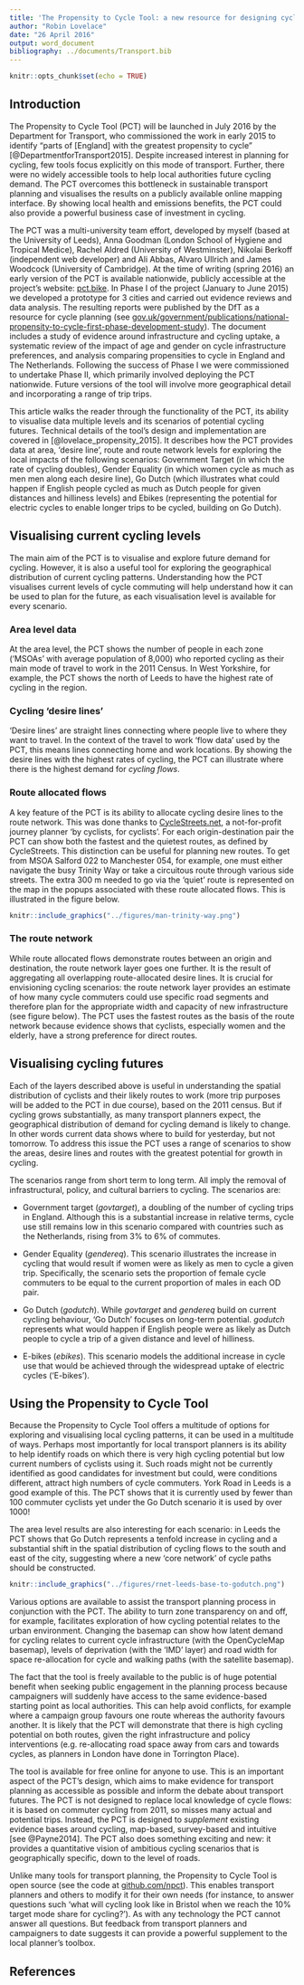 ```yaml
---
title: 'The Propensity to Cycle Tool: a new resource for designing cycling plans'
author: "Robin Lovelace"
date: "26 April 2016"
output: word_document
bibliography: ../documents/Transport.bib
---
```


```r
knitr::opts_chunk$set(echo = TRUE)
```

## Introduction

The Propensity to Cycle Tool (PCT) will be launched in July 2016 by the Department for Transport, who commissioned the work in early 2015 to identify "parts of [England] with the greatest propensity to cycle" [@DepartmentforTransport2015]. Despite increased interest in planning for cycling, few tools focus explicitly on this mode of transport. Further, there were no widely accessible tools to help local authorities future cycling demand. The PCT overcomes this bottleneck in sustainable transport planning and visualises the results on a publicly available online mapping interface. By showing local health and emissions benefits, the PCT could also provide a powerful business case of investment in cycling. 

The PCT was a multi-university team effort, developed by myself (based at the University of Leeds), Anna Goodman (London School of Hygiene and Tropical Medice), Rachel Aldred (University of Westminster), Nikolai Berkoff (independent web developer) and Ali Abbas, Alvaro Ullrich and James Woodcock (University of Cambridge). At the time of writing (spring 2016) an early version of the PCT is available nationwide, publicly accessible at the project's website: [pct.bike](http://pct.bike). In Phase I of the project (January to June 2015) we developed a prototype for 3 cities and carried out evidence reviews and data analysis. The resulting reports were published by the DfT as a resource for cycle planning (see [gov.uk/government/publications/national-propensity-to-cycle-first-phase-development-study](https://www.gov.uk/government/publications/national-propensity-to-cycle-first-phase-development-study)). The document includes a study of evidence around infrastructure and cycling uptake, a systematic review of the impact of age and gender on cycle infrastructure preferences, and analysis comparing propensities to cycle in England and The Netherlands. Following the success of Phase I we were commissioned to undertake Phase II, which primarily involved deploying the PCT nationwide. Future versions of the tool will involve more geographical detail and incorporating a range of trip trips.

<!-- This article focusses on the tool itself. Elsewhere, we have written about its policy context, the methodology and technologies used to create it [@lovelace_propensity_2015]. In the context of academic literature, the PCT can be usefully understood as a planning support system (PSS) about which there is a substantial literature. This article walks the reader through the functionality of the PCT, first focussing on its ability to visualise data multiple levels and then describing the scenarios of future cycling possibility. The PCT provides data at area, 'desire line', route and route network levels. The scenarios commissioned by the DfT were Government Target (in which the rate of cycling doubles), Gender Equality (in which women cycle as much as men along each desire line), Go Dutch (which illustrates what could happen if English people cycled as much as Dutch people for given distances and hilliness levels) and Ebikes (representing the potential for electric cycles to enable longer trips to be cycled, building on Go Dutch). -->

This article walks the reader through the functionality of the PCT, its ability to visualise data multiple levels and its scenarios of potential cycling futures. Technical details of the tool's design and implementation are covered in [@lovelace_propensity_2015]. It describes how the PCT provides data at area, 'desire line', route and route network levels for exploring the local impacts of the following scenarios: Government Target (in which the rate of cycling doubles), Gender Equality (in which women cycle as much as men men along each desire line), Go Dutch (which illustrates what could happen if English people cycled as much as Dutch people for given distances and hilliness levels) and Ebikes (representing the potential for electric cycles to enable longer trips to be cycled, building on Go Dutch).

## Visualising current cycling levels

The main aim of the PCT is to visualise and explore future demand for cycling. However, it is also a useful tool for exploring the geographical distribution of current cycling patterns. Understanding how the PCT visualises current levels of cycle commuting will help understand how it can be used to plan for the future, as each visualisation level is available for every scenario.

### Area level data

At the area level, the PCT shows the number of people in each zone ('MSOAs' with average population of 8,000) who reported cycling as their main mode of travel to work in the 2011 Census. In West Yorkshire, for example, the PCT shows the north of Leeds to have the highest rate of cycling in the region.

<!-- This raises, but does not answer, the following question: why do more people cycle to work here than other parts of West Yorkshire? The Index of Multiple Deprivation layer can shed light on this: the north of Leeds is predominantly a wealthy area, close enough to the city centre and major employers such as the University of Leeds and Leeds General Infirmary to enable inhabitants with high skilled jobs to cycle to work. Almost all other areas of West Yorkshire are shown to have low rates of cycling, raising the questions: why is the cycling rate so low? what are the barriers? -->

### Cycling 'desire lines'

'Desire lines' are straight lines connecting where people live to where they want to travel. In the context of the travel to work 'flow data' used by the PCT, this means lines connecting home and work locations. By showing the desire lines with the highest rates of cycling, the PCT can illustrate where there is the highest demand for *cycling flows*.

<!-- This information is more detailed and policy relevant than simply showing where cyclists live, because cycle infrastructure must account for where cyclists pass through, not just where their trips begin and end. In Leeds, for example, the desire lines show that the city is highly 'monocentric', suggesting high latent demand for radial routes. In Manchester, by contrast, the cycling desire lines show that the city is more 'polycentric', with demand for cycling distributed across the city. -->

### Route allocated flows

A key feature of the PCT is its ability to allocate cycling desire lines to the route network. This was done thanks to [CycleStreets.net](https://cyclestreets.net/), a not-for-profit journey planner 'by cyclists, for cyclists'. For each origin-destination pair the PCT can show both the fastest and the quietest routes, as defined by CycleStreets. This distinction can be useful for planning new routes. To get from MSOA Salford 022 to Manchester 054, for example, one must either navigate the busy Trinity Way or take a circuitous route through various side streets. The extra 300 m needed to go via the 'quiet' route is represented on the map in the popups associated with these route allocated flows. This is illustrated in the figure below.

```r
knitr::include_graphics("../figures/man-trinity-way.png")
```

### The route network

While route allocated flows demonstrate routes between an origin and destination, the route network layer goes one further. It is the result of aggregating all overlapping route-allocated desire lines. It is crucial for envisioning cycling scenarios: the route network layer provides an estimate of how many cycle commuters could use specific road segments and therefore plan for the appropriate width and capacity of new infrastructure (see figure below). The PCT uses the fastest routes as the basis of the route network because evidence shows that cyclists, especially women and the elderly, have a strong preference for direct routes.

<!-- It is useful to see the potential uptake along specific desire lines and how these map onto the existing transport network. But what about cases where multiple desire lines feed into a single road? The potential rate of cycling along a specific road segment is not equal to the value of a single desire line, but of all the desire lines whose cyclists pass through. The PCT shows this through perhaps its most useful layer: the route network (see figure). This shows the rate of cycling  -->

## Visualising cycling futures

Each of the layers described above is useful in understanding the spatial distribution of cyclists and their likely routes to work (more trip purposes will be added to the PCT in due course), based on the 2011 census. But if cycling grows substantially, as many transport planners expect, the geographical distribution of demand for cycling demand is likely to change. In other words current data shows where to build for yesterday, but not tomorrow. To address this issue the PCT uses a range of scenarios to show the areas, desire lines and routes with the greatest potential for growth in cycling.  

The scenarios range from short term to long term. All imply the removal of infrastructural, policy, and cultural barriers to cycling.
The scenarios are:

- Government target (*govtarget*), a doubling of
the number of cycling trips in England.
Although this is a substantial increase in relative terms, cycle use still
remains low in this scenario compared with countries such as the Netherlands,
rising from 3% to 6% of commutes.

- Gender Equality (*gendereq*). This scenario illustrates the increase in cycling
that would result if women were as likely as men to cycle a given trip.
Specifically, the scenario sets the proportion of female cycle commuters to be equal
to the current proportion of males in each OD pair.

- Go Dutch (*godutch*).
While *govtarget* and *gendereq* build on current cycling behaviour,
'Go Dutch' focuses on long-term potential.
*godutch* represents what would happen if English people were as likely as Dutch people to cycle a trip of a given distance and level of hilliness.

- E-bikes (*ebikes*). This scenario models the additional increase
in cycle use that would be achieved through the widespread uptake of electric
cycles ('E-bikes').

## Using the Propensity to Cycle Tool

Because the Propensity to Cycle Tool offers a multitude of options for exploring and visualising local cycling patterns, it can be used in a multitude of ways. Perhaps most importantly for local transport planners is its ability to help identify roads on which there is very high cycling potential but low current numbers of cyclists using it. Such roads might not be currently identified as good candidates for investment but could, were conditions different, attract high numbers of cycle commuters. York Road in Leeds is a good example of this. The PCT shows that it is currently used by fewer than 100 commuter cyclists yet under the Go Dutch scenario it is used by over 1000! 

The area level results are also interesting for each scenario: in Leeds the PCT shows that Go Dutch represents a tenfold increase in cycling and a substantial shift in the spatial distribution of cycling flows to the south and east of the city, suggesting where a new 'core network' of cycle paths should be constructed.

```r
knitr::include_graphics("../figures/rnet-leeds-base-to-godutch.png")
```

Various options are available to assist the transport planning process in conjunction with the PCT. The ability to turn zone transparency on and off, for example, facilitates exploration of how cycling potential relates to the urban environment. Changing the basemap can show how latent demand for cycling relates to current cycle infrastructure (with the OpenCycleMap basemap), levels of deprivation (with the 'IMD' layer) and road width for space re-allocation for cycle and walking paths (with the satellite basemap).

The fact that the tool is freely available to the public is of huge potential benefit when seeking public engagement in the planning process because campaigners will suddenly have access to the same evidence-based starting point as local authorities. This can help avoid conflicts, for example where a campaign group favours one route whereas the authority favours another. It is likely that the PCT will demonstrate that there is high cycling potential on both routes, given the right infrastructure and policy interventions (e.g. re-allocating road space away from cars and towards cycles, as planners in London have done in Torrington Place).

The tool is available for free online for anyone to use. This is an important aspect of the PCT's design, which aims to make evidence for transport planning as accessible as possible and inform the debate about transport futures.
<!-- However, the PCT is no 'golden bullet' for cycling. Without political will and funding, simply knowing where cycling could grow is not enough to make it happen. -->
The PCT is not designed to replace local knowledge of cycle flows: it is based on commuter cycling from 2011, so misses many actual and potential trips. Instead, the PCT is designed to *supplement* existing evidence bases around cycling, map-based, survey-based and intuitive [see @Payne2014]. The PCT also does something exciting and new: it provides a quantitative vision of ambitious cycling scenarios that is geographically specific, down to the level of roads. 

Unlike many tools for transport planning, the Propensity to Cycle Tool is open source (see the code at [github.com/npct](https://github.com/npct/pct-shiny)). This enables transport planners and others to modify it for their own needs (for instance, to answer questions such 'what will cycling look like in Bristol when we reach the 10% target mode share for cycling?'). As with any technology the PCT cannot answer all questions. But feedback from transport planners and campaigners to date suggests it can provide a powerful supplement to the local planner's toolbox.

## References

